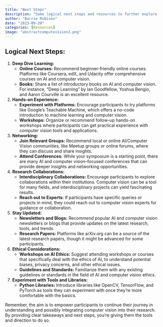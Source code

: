 ```yaml
---
title: "Next Steps"
description: "Some logical next steps and resources to further explore."
author: "Barrie Robison"
date: "2023-09-20"
categories: [Resources]
image: "abstractcomputevision2.png"
---
```



## Logical Next Steps:

1. **Deep Dive Learning:**
   - **Online Courses:** Recommend beginner-friendly online courses. Platforms like Coursera, edX, and Udacity offer comprehensive courses on AI and computer vision.
   - **Books:** Share a list of introductory books on AI and computer vision. For instance, "Deep Learning" by Ian Goodfellow, Yoshua Bengio, and Aaron Courville is an excellent resource.

2. **Hands-on Experience:**
   - **Experiment with Platforms:** Encourage participants to try platforms like Google's Teachable Machine, which offers a no-code introduction to machine learning and computer vision.
   - **Workshops:** Organize or recommend follow-up hands-on workshops where participants can get practical experience with computer vision tools and applications.

3. **Networking:**
   - **Join Relevant Groups:** Recommend local or online AI/Computer Vision communities, like Meetup groups or online forums, where they can discuss and share insights.
   - **Attend Conferences:** While your symposium is a starting point, there are many AI and computer vision-focused conferences that can provide deeper insights and networking opportunities.

4. **Research Collaborations:**
   - **Interdisciplinary Collaborations:** Encourage participants to explore collaborations within their institutions. Computer vision can be a tool for many fields, and interdisciplinary projects can yield fascinating results.
   - **Reach out to Experts:** If participants have specific queries or projects in mind, they could reach out to computer vision experts for guidance or collaboration.

5. **Stay Updated:**
   - **Newsletters and Blogs:** Recommend popular AI and computer vision newsletters or blogs that provide updates on the latest research, tools, and trends.
   - **Research Papers:** Platforms like arXiv.org can be a source of the latest research papers, though it might be advanced for some participants.

6. **Ethical Considerations:**
   - **Workshops on AI Ethics:** Suggest attending workshops or courses that specifically deal with the ethics of AI, to understand potential biases, privacy concerns, and other ethical issues.
   - **Guidelines and Standards:** Familiarize them with any existing guidelines or standards in the field of AI and computer vision ethics.

7. **Experiment with Tools and Libraries:**
   - **Python Libraries:** Introduce libraries like OpenCV, TensorFlow, and PyTorch as tools they can experiment with once they're more comfortable with the basics.

Remember, the aim is to empower participants to continue their journey in understanding and possibly integrating computer vision into their research. By providing clear takeaways and next steps, you're giving them the tools and direction to do so.
